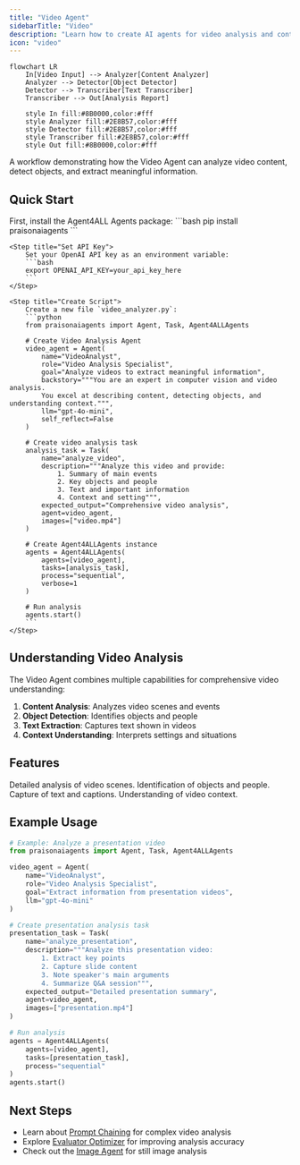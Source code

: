 ```yaml
---
title: "Video Agent"
sidebarTitle: "Video"
description: "Learn how to create AI agents for video analysis and content understanding."
icon: "video"
---
```


```mermaid
flowchart LR
    In[Video Input] --> Analyzer[Content Analyzer]
    Analyzer --> Detector[Object Detector]
    Detector --> Transcriber[Text Transcriber]
    Transcriber --> Out[Analysis Report]
    
    style In fill:#8B0000,color:#fff
    style Analyzer fill:#2E8B57,color:#fff
    style Detector fill:#2E8B57,color:#fff
    style Transcriber fill:#2E8B57,color:#fff
    style Out fill:#8B0000,color:#fff
```

A workflow demonstrating how the Video Agent can analyze video content, detect objects, and extract meaningful information.

## Quick Start

<Steps>
    <Step title="Install Package">
        First, install the Agent4ALL Agents package:
        ```bash
        pip install praisonaiagents
        ```
    </Step>

    <Step title="Set API Key">
        Set your OpenAI API key as an environment variable:
        ```bash
        export OPENAI_API_KEY=your_api_key_here
        ```
    </Step>

    <Step title="Create Script">
        Create a new file `video_analyzer.py`:
        ```python
        from praisonaiagents import Agent, Task, Agent4ALLAgents

        # Create Video Analysis Agent
        video_agent = Agent(
            name="VideoAnalyst",
            role="Video Analysis Specialist",
            goal="Analyze videos to extract meaningful information",
            backstory="""You are an expert in computer vision and video analysis.
            You excel at describing content, detecting objects, and understanding context.""",
            llm="gpt-4o-mini",
            self_reflect=False
        )

        # Create video analysis task
        analysis_task = Task(
            name="analyze_video",
            description="""Analyze this video and provide:
                1. Summary of main events
                2. Key objects and people
                3. Text and important information
                4. Context and setting""",
            expected_output="Comprehensive video analysis",
            agent=video_agent,
            images=["video.mp4"]
        )

        # Create Agent4ALLAgents instance
        agents = Agent4ALLAgents(
            agents=[video_agent],
            tasks=[analysis_task],
            process="sequential",
            verbose=1
        )

        # Run analysis
        agents.start()
        ```
    </Step>
</Steps>

## Understanding Video Analysis

The Video Agent combines multiple capabilities for comprehensive video understanding:

1. **Content Analysis**: Analyzes video scenes and events
2. **Object Detection**: Identifies objects and people
3. **Text Extraction**: Captures text shown in videos
4. **Context Understanding**: Interprets settings and situations

## Features

<CardGroup cols={2}>
  <Card title="Scene Analysis" icon="film">
    Detailed analysis of video scenes.
  </Card>
  <Card title="Object Detection" icon="cube">
    Identification of objects and people.
  </Card>
  <Card title="Text Extraction" icon="closed-captioning">
    Capture of text and captions.
  </Card>
  <Card title="Context Analysis" icon="sitemap">
    Understanding of video context.
  </Card>
</CardGroup>

## Example Usage

```python
# Example: Analyze a presentation video
from praisonaiagents import Agent, Task, Agent4ALLAgents

video_agent = Agent(
    name="VideoAnalyst",
    role="Video Analysis Specialist",
    goal="Extract information from presentation videos",
    llm="gpt-4o-mini"
)

# Create presentation analysis task
presentation_task = Task(
    name="analyze_presentation",
    description="""Analyze this presentation video:
        1. Extract key points
        2. Capture slide content
        3. Note speaker's main arguments
        4. Summarize Q&A session""",
    expected_output="Detailed presentation summary",
    agent=video_agent,
    images=["presentation.mp4"]
)

# Run analysis
agents = Agent4ALLAgents(
    agents=[video_agent],
    tasks=[presentation_task],
    process="sequential"
)
agents.start()
```

## Next Steps

- Learn about [Prompt Chaining](/features/promptchaining) for complex video analysis
- Explore [Evaluator Optimizer](/features/evaluator-optimiser) for improving analysis accuracy
- Check out the [Image Agent](/agents/image) for still image analysis
